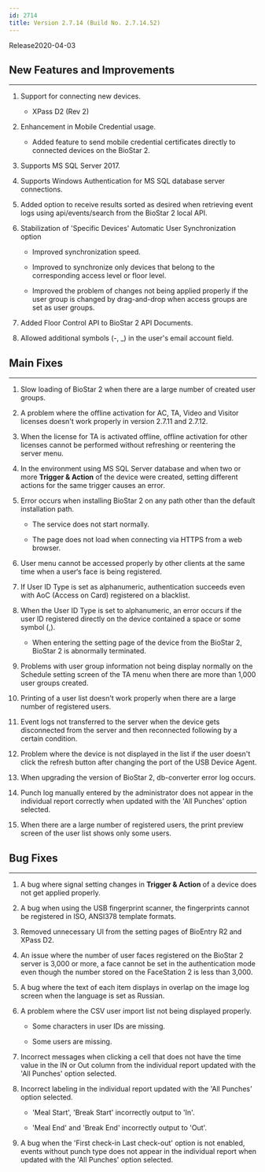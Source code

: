 ```yaml
---
id: 2714
title: Version 2.7.14 (Build No. 2.7.14.52)
---
```


Release<Separator/>2020-04-03

## New Features and Improvements

---

1. Support for connecting new devices.

    * XPass D2 (Rev 2)

1. Enhancement in Mobile Credential usage.

    * Added feature to send mobile credential certificates directly to connected devices on the BioStar 2.

1. Supports MS SQL Server 2017.

1. Supports Windows Authentication for MS SQL database server connections.

1. Added option to receive results sorted as desired when retrieving event logs using api/events/search from the BioStar 2 local API.

1. Stabilization of 'Specific Devices' Automatic User Synchronization option

    * Improved synchronization speed.

    * Improved to synchronize only devices that belong to the corresponding access level or floor level.

    * Improved the problem of changes not being applied properly if the user group is changed by drag-and-drop when access groups are set as user groups.

1. Added Floor Control API to BioStar 2 API Documents.

1. Allowed additional symbols (-, _) in the user's email account field.
    
## Main Fixes

---

1. Slow loading of BioStar 2 when there are a large number of created user groups.

1. A problem where the offline activation for AC, TA, Video and Visitor licenses doesn't work properly in version 2.7.11 and 2.7.12.

1. When the license for TA is activated offline, offline activation for other licenses cannot be performed without refreshing or reentering the server menu.

1. In the environment using MS SQL Server database and when two or more **Trigger & Action** of the device were created, setting different actions for the same trigger causes an error.

1. Error occurs when installing BioStar 2 on any path other than the default installation path.

    * The service does not start normally.

    * The page does not load when connecting via HTTPS from a web browser.

1. User menu cannot be accessed properly by other clients at the same time when a user‘s face is being registered.

1. If User ID Type is set as alphanumeric, authentication succeeds even with AoC (Access on Card) registered on a blacklist.

1. When the User ID Type is set to alphanumeric, an error occurs if the user ID registered directly on the device contained a space or some symbol (,).

    * When entering the setting page of the device from the BioStar 2, BioStar 2 is abnormally terminated.

1. Problems with user group information not being display normally on the Schedule setting screen of the TA menu when there are more than 1,000 user groups created.

1. Printing of a user list doesn't work properly when there are a large number of registered users.

1. Event logs not transferred to the server when the device gets disconnected from the server and then reconnected following by a certain condition.

1. Problem where the device is not displayed in the list if the user doesn't click the refresh button after changing the port of the USB Device Agent.

1. When upgrading the version of BioStar 2, db-converter error log occurs.

1. Punch log manually entered by the administrator does not appear in the individual report correctly when updated with the 'All Punches' option selected.

1. When there are a large number of registered users, the print preview screen of the user list shows only some users.

## Bug Fixes

---

1. A bug where signal setting changes in **Trigger & Action** of a device does not get applied properly.

1. A bug when using the USB fingerprint scanner, the fingerprints cannot be registered in ISO, ANSI378 template formats.

1. Removed unnecessary UI from the setting pages of BioEntry R2 and XPass D2.

1. An issue where the number of user faces registered on the BioStar 2 server is 3,000 or more, a face cannot be set in the authentication mode even though the number stored on the FaceStation 2 is less than 3,000.

1. A bug where the text of each item displays in overlap on the image log screen when the language is set as Russian.

1. A problem where the CSV user import list not being displayed properly.

    * Some characters in user IDs are missing.

    * Some users are missing.

1. Incorrect messages when clicking a cell that does not have the time value in the IN or Out column from the individual report updated with the 'All Punches' option selected.

1. Incorrect labeling in the individual report updated with the 'All Punches' option selected.

    * 'Meal Start', 'Break Start' incorrectly output to 'In'.

    * 'Meal End' and 'Break End' incorrectly output to 'Out'.

1. A bug when the 'First check-in Last check-out' option is not enabled, events without punch type does not appear in the individual report when updated with the 'All Punches' option selected.